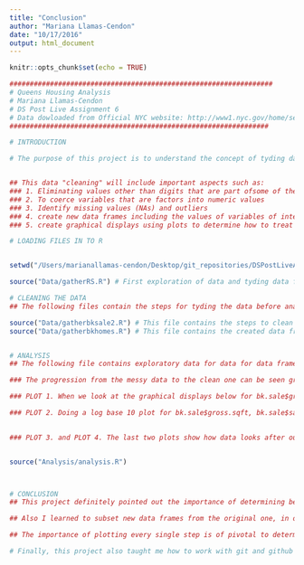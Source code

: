 ```yaml
---
title: "Conclusion"
author: "Mariana Llamas-Cendon"
date: "10/17/2016"
output: html_document
---
```


```r
knitr::opts_chunk$set(echo = TRUE)

#################################################################
# Queens Housing Analysis 
# Mariana Llamas-Cendon
# DS Post Live Assignment 6
# Data dowloaded from Official NYC website: http://www1.nyc.gov/home/search/index.page?search-terms=Rolling+sales+update
################################################################

# INTRODUCTION

# The purpose of this project is to understand the concept of tyding data in R programming language, in order to prepare it for analysis of the data set rollingsales_queens.csv to analyze the Queens housing situation in the Queens neighborhood of NYC, based on gross square footage, sales price, and type of household (1, 2 or 3 family homes).


## This data "cleaning" will include important aspects such as:
### 1. Eliminating values other than digits that are part ofsome of the variables (i.e., \t, \t-)
### 2. To coerce variables that are factors into numeric values
### 3. Identify missing values (NAs) and outliers
### 4. create new data frames including the values of variables of interest to determine the correlation between the sale price, according to the gross square footage and the type of household. 
### 5. create graphical displays using plots to determine how to treat outliers.

# LOADING FILES IN TO R


setwd("/Users/marianallamas-cendon/Desktop/git_repositories/DSPostLiveAssignment6/QueensHousing")

source("Data/gatherRS.R") # First exploration of data and tyding data for analysis

# CLEANING THE DATA
## The following files contain the steps for tyding the data before analyzing it.

source("Data/gatherbksale2.R") # This file contains the steps to clean the created data frame bk.sale
source("Data/gatherbkhomes.R") # This file contains the created data frame bk.homes and how outliers were eliminated


# ANALYSIS
## The following file contains exploratory data for data for data frames bk.sale and bk.homes

### The progression from the messy data to the clean one can be seen gradually from the positive extreme skewed histogram of the bk data frame of the variable sale.price.n.

### PLOT 1. When we look at the graphical displays below for bk.sale$gross.sqft, bk.sale$sale.price.n we can see that there is a cluster of values in the lower left side of the graph so it is difficult to get a conclusion from this, except the presence of outliers.

### PLOT 2. Doing a log base 10 plot for bk.sale$gross.sqft, bk.sale$sale.price.n did result in a more "linear" trend that is visible, although it also created the problem of two outliers located on the left side (approximately at 0.4, and 0.5 on the x-axis and about 5.7 and 5.8 on the y-axis), and plenty more present from aproximately 2.5-6.2 on the x-axis to 5.5 on the y-axis.
  

### PLOT 3. and PLOT 4. The last two plots show how data looks after outliers were eliminated by considering only 1, 2, 3 family homes below 100,000, which had a gross square footage of less than 4.0 and a sale price of less than 6.5. It is obvious that the last plot displays a cleaner plot in which there is an positive upward linear trend. 


source("Analysis/analysis.R")



# CONCLUSION
## This project definitely pointed out the importance of determining beforehand the purpose of the study since that facilitates the correct exploration of the data, allowing to maximize time and resources in cleaning only those variables that are of interest, such as in this particular case: the sale price, gross square footage, and building class category. 

## Also I learned to subset new data frames from the original one, in order to make it easy to manipulate the data we want to work with.

## The importance of plotting every single step is of pivotal to determine if outliers are present, and how we should treat them.

# Finally, this project also taught me how to work with git and github in order to create a repository, and push the project to it. It was definitely challenging, but an amazing learning curve to experience how they work together. 
```


